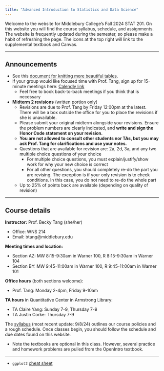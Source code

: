 ```yaml
---
title: "Advanced Introduction to Statistics and Data Science"
---
```


Welcome to the website for Middlebury College’s Fall 2024 STAT 201. On this website you will find the course syllabus, schedule, and assignments. The website is frequently updated during the semester, so please make a habit of refreshing the page. The icons at the top right will link to the supplemental textbook and Canvas.

------------------------------------------------------------------------

## Announcements

-   See this [document for knitting more beautiful tables](live_code/knitr.qmd).
-   If your group would like focused time with Prof. Tang, sign up for 15-minute meetings here: [Calendly link](https://calendly.com/beckytang/1-1-with-prof-tang)
    -   Feel free to book back-to-back meetings if you think that is necessary
-   **Midterm 2 revisions** (written portion only)
    -   Revisions are due to Prof. Tang by Friday 12:00pm at the latest. There will be a box outside the office for you to place the revisions if she is unavailable.
    -   Please submit your original midterm alongside your revisions. Ensure the problem numbers are clearly indicated, and **write and sign the Honor Code statement on your revision.**
    -   **You are not allowed to consult other students nor TAs, but you may ask Prof. Tang for clarifications and use your notes.**
    -   Questions that are available for revision are: 2a, 2d, 3a, and any two multiple choice questions of your choice
        -   For multiple choice questions, you must explain/justify/show work for why your new choice is correct
        -   For all other questions, you should completely re-do the part you are revising. The exception is if your only revision is to check conditions. In this case, you do not need to re-do the whole part
    -   Up to 25% of points back are available (depending on quality of revision)

------------------------------------------------------------------------

## Course details

**Instructor:** Prof. Becky Tang (she/her)

-   Office: WNS 214
-   Email: btang\@middlebury.edu

**Meeting times and location:**

-   Section AZ: MW 8:15-9:30am in Warner 100, R 8:15-9:30am in Warner 104
-   Section BY: MW 9:45-11:00am in Warner 100, R 9:45-11:00am in Warner 101

**Office hours** (both sections welcome):

-   Prof. Tang: Monday 2-4pm, Friday 9-10am

**TA hours** in Quantitative Center in Armstrong Library:

-   TA Claire Yang: Sunday 7-9, Thursday 7-9
-   TA Justin Corke: Thursday 7-9

The [syllabus](Stat201_Syllabus.pdf) (most recent update: 9/8/24) outlines our course policies and a rough schedule. Once classes begin, you should follow the schedule and due dates found on this website.

-   Note the textbooks are optional in this class. However, several practice and homework problems are pulled from the OpenIntro textbook.

------------------------------------------------------------------------

-   `ggplot2` [cheat sheet](https://posit.co/wp-content/uploads/2022/10/data-visualization-1.pdf)
